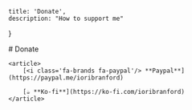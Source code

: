 
    title: 'Donate',
    description: "How to support me"
}

<div style={{textAlign: 'center'}}>
    # Donate

    <article>
        [<i class='fa-brands fa-paypal'/> **Paypal**](https://paypal.me/ioribranford)
        
        [☕ **Ko-fi**](https://ko-fi.com/ioribranford)
    </article>
</div>
